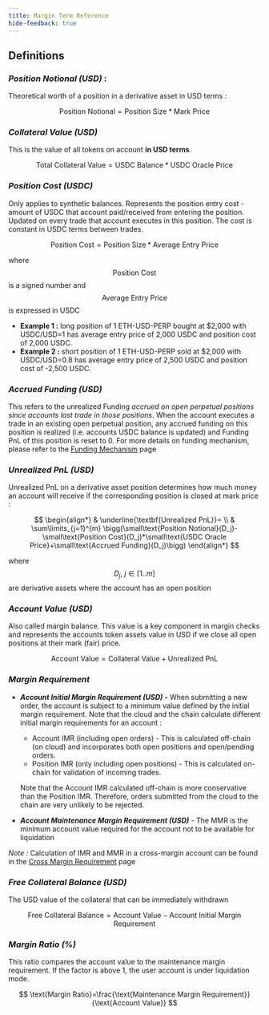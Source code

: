 ```yaml
---
title: Margin Term Reference
hide-feedback: true
---
```


## **Definitions**

### _**Position Notional (USD)**_ :

Theoretical worth of a position in a derivative asset in USD terms :

$$
\text{Position Notional}=\text{Position Size}*\text{Mark Price}
$$

### _**Collateral Value (USD)**_

This is the value of all tokens on account **in USD terms**.

$$
\text{Total Collateral Value}=\text{USDC Balance}*\text{USDC Oracle Price}
$$

### _**Position Cost (USDC)**_

Only applies to synthetic balances. Represents the position entry cost - amount of USDC that account paid/received from entering the position. Updated on every trade that account executes in this position. The cost is constant in USDC terms between trades.

$$
\text{Position Cost}=\text{Position Size}*\text{Average Entry Price}
$$

where $$\text{Position Cost}$$ is a signed number and $$\text{Average Entry Price}$$ is expressed in USDC

* **Example 1 :** long position of 1 ETH-USD-PERP bought at $2,000 with USDC/USD=1 has average entry price of 2,000 USDC and position cost of 2,000 USDC.
* **Example 2 :** short position of 1 ETH-USD-PERP sold at $2,000 with USDC/USD=0.8 has average entry price of 2,500 USDC and position cost of -2,500 USDC.

### _**Accrued Funding (USD)**_

This refers to the unrealized Funding _accrued on open perpetual positions since accounts last trade in those positions_. When the account executes a trade in an existing open perpetual position, any accrued funding on this position is realized (i.e. accounts USDC balance is updated) and Funding PnL of this position is reset to 0. For more details on funding mechanism, please refer to the [Funding Mechanism](funding-mechanism) page

### _**Unrealized PnL (USD)**_

Unrealized PnL on a derivative asset position determines how much money an account will receive if the corresponding position is closed at mark price :

$$
\begin{align*}
& \underline{\textbf{Unrealized PnL}}= \\
& \sum\limits_{j=1}^{m} \bigg(\small\text{Position Notional}(D_j)-\small\text{Position Cost}(D_j)*\small\text{USDC Oracle Price}+\small\text{Accrued Funding}(D_j)\bigg)
\end{align*}
$$

where $$D_j,~j\in[1..m]$$ are derivative assets where the account has an open position

### _**Account Value (USD)**_

Also called margin balance. This value is a key component in margin checks and represents the accounts token assets value in USD if we close all open positions at their mark (fair) price.

$$
\text{Account Value}=\text{Collateral Value}+\text{Unrealized PnL}
$$

### _**Margin Requirement**_

*   _**Account Initial Margin Requirement (USD) -**_ When submitting a new order, the account is subject to a minimum value defined by the initial margin requirement. Note that the cloud and the chain calculate different initial margin requirements for an account :

    * Account IMR (including open orders) - This is calculated off-chain (on cloud) and incorporates both open positions and open/pending orders.
    * Position IMR (only including open positions) - This is calculated on-chain for validation of incoming trades.

    Note that the Account IMR calculated off-chain is more conservative than the Position IMR. Therefore, orders submitted from the cloud to the chain are very unlikely to be rejected.
* _**Account Maintenance Margin Requirement (USD)**_ - The MMR is the minimum account value required for the account not to be available for liquidation

_Note :_ Calculation of IMR and MMR in a cross-margin account can be found in the [Cross Margin Requirement](cross-margin-requirement) page

### _**Free Collateral Balance (USD)**_

The USD value of the collateral that can be immediately withdrawn

$$
\text{Free Collateral Balance}=\text{Account Value}-\text{Account Initial Margin Requirement}
$$

### _**Margin Ratio (%)**_

This ratio compares the account value to the maintenance margin requirement. If the factor is above 1, the user account is under liquidation mode.

$$
\text{Margin Ratio}=\frac{\text{Maintenance Margin Requirement}}{\text{Account Value}}
$$
